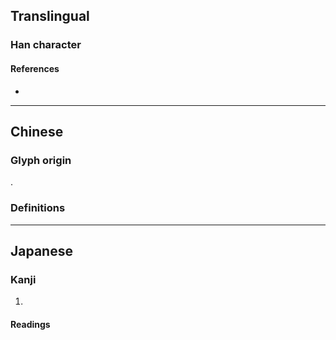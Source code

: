 {{also|歟}}
{{character info/new}}
==Translingual==

===Han character===
{{Han char|rn=76|rad=欠|as=03|sn=7|four=|canj=XYMNO,YMNO|ids=⿰与欠}}

====References====
* {{Han ref|kx=0566.080|dkj=16012|hdz=32134.040|uh=6B24|ud=27428}}

----

==Chinese==

===Glyph origin===
{{Han simp|歟|f=與|t=与}}.

===Definitions===
{{zh-see|歟}}

----

==Japanese==
{{ja-kanji forms|欤|歟}}

===Kanji===
{{ja-kanji|grade=|rs=欠03|kyu=歟}}

# {{rfdef|ja|sort=欠03}}

====Readings====
{{ja-readings
|goon=よ
|kanon=よ
|kun=か-, や-
}}